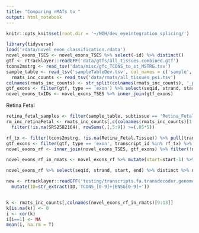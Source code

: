 ```yaml
---
title: "Comparing rMATs to "
output: html_notebook
---
```




```r
knitr::opts_knit$set(root.dir = '~/NIH/dev_eyeintegration_splicing/')
```

```r
library(tidyverse)
load('rdata/novel_exon_classification.rdata')
novel_exons_TSES <- novel_exons_TSES %>% select(-id) %>% distinct()
gtf <- rtracklayer::readGFF('data/gtfs/all_tissues.combined.gtf')
tcons2mstrg <- read_tsv('data/misc/gfc_TCONS_to_st_MSTRG.tsv')
sample_table <- read_tsv('sampleTableDev.tsv', col_names = c('sample', 'run', 'paired', 'tissue', 'subtissue','origin' ))
  rmats_inc_counts <- read_tsv('data/rmats/all_tissues_psi.tsv')
colnames(rmats_inc_counts) <- str_split(colnames(rmats_inc_counts), '_psi') %>% sapply(function(x) x[1])
gtf_exons <- filter(gtf, type == 'exon') %>% select(seqid, strand, start, end , transcript_id)
novel_exons_txIDs <- novel_exons_TSES %>% inner_join(gtf_exons)

```

Retina Fetal

```r
retina_fetal_samples <- filter(sample_table, subtissue == 'Retina_Fetal.Tissue') %>% pull(sample)
rm_inc_retinaFetal <- rmats_inc_counts[,c(colnames(rmats_inc_counts)[1:4], retina_fetal_samples)] %>%
  filter(!is.na(SRS2582164), rowSums(.[,5:9]) >=(.05*5))

rf_tx <- filter(tcons2mstrg, !is.na(Retina_Fetal.Tissue)) %>% pull(transcript_id)
gtf_exons <- filter(gtf, type == 'exon', transcript_id %in% rf_tx) %>% select(seqid, strand, start, end) %>% distinct
novel_exons_rf <- inner_join(novel_exons_TSES, gtf_exons) %>% filter(!nv_type_rc %in% c('novel_TSS', 'novel_TES'))

novel_exons_rf_in_rmats <- novel_exons_rf %>% mutate(start=start-1) %>% inner_join(rm_inc_retinaFetal)

novel_exons_rf %>% select(seqid, strand, start, end) %>% distinct %>% nrow 


```





```r



new <- rtracklayer::readGFF('testing/transcripts.fa.transdecoder.genome.gff3') %>% as.data.frame %>%
  mutate(ID=str_extract(ID,'TCONS_[0-9]+|ENSG[0-9]+'))


k <- rmats_inc_counts[,colnames(novel_exons_rf_in_rmats)[9:13]]
k[is.na(k)] <- 0
i <- cor(k) 
i[i==1] <- NA
mean(i, na.rm = T)
```


